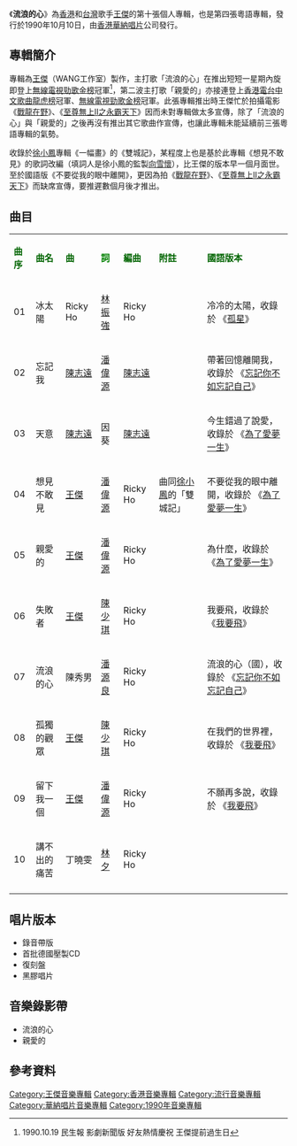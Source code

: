 {{Infobox album <!-- See Wikipedia:WikiProject_Albums -->
| name       = 流浪的心
| type       = [[專輯|專輯]]
| artist     = [[王傑_(歌手)|王傑]]
| cover      = Dave_wangCD_10.jpg
<!-- 未知參數 | background = orange -->
| released   = 1990年10月10日
| recorded   = 1990年7月
| genre      = [[粵語流行音樂|粵語流行音樂]]
| label      = [[華納唱片|華納唱片]]
| prev_title = [[我要飛|我要飛]]
| prev_year  = 1990 <!-- 5月2日-->
| next_title = [[為了愛夢一生|為了愛夢一生]]
| next_year  = 1991 <!-- 1月1日 -->
}}
《'''流浪的心'''》為[[香港|香港]]和[[台灣|台灣]]歌手[[王傑_(歌手)|王傑]]的第十張個人專輯，也是第四張粵語專輯，發行於1990年10月10日，由[[香港華納唱片|香港華納唱片]]公司發行。

==專輯簡介==
專輯為[[王傑_(歌手)|王傑]]（WANG工作室）製作，主打歌「流浪的心」在推出短短一星期內旋即登上[[無線電視|無線電視]][[勁歌金榜|勁歌金榜]]冠軍<ref>1990.10.19 民生報 影劇新聞版 好友熱情慶祝 王傑提前過生日</ref>，第二波主打歌「親愛的」亦接連登上[[香港電台|香港電台]][[中文歌曲龍虎榜|中文歌曲龍虎榜]]冠軍、[[無線電視|無線電視]][[勁歌金榜|勁歌金榜]]冠軍。此張專輯推出時王傑忙於拍攝電影《[[戰龍在野|戰龍在野]]》、《[[至尊無上II之永霸天下|至尊無上II之永霸天下]]》因而未對專輯做太多宣傳，除了「流浪的心」與「親愛的」之後再沒有推出其它歌曲作宣傳，也讓此專輯未能延續前三張粵語專輯的氣勢。

收錄於[[徐小鳳|徐小鳳]]專輯《一幅畫》的《雙城記》，某程度上也是基於此專輯《想見不敢見》的歌詞改編（填詞人是徐小鳳的監製[[向雪懷|向雪懷]]），比王傑的版本早一個月面世。至於國語版《不要從我的眼中離開》，更因為拍《[[戰龍在野|戰龍在野]]》、《[[至尊無上II之永霸天下|至尊無上II之永霸天下]]》而缺席宣傳，要推遲數個月後才推出。

==曲目==
{| class="wikitable"
|-
| <font color=darkgreen>'''曲序'''</font> || <font color=darkgreen>'''曲名'''</font> || <font color=darkgreen>'''曲'''</font> || <font color=green>'''詞'''</font> || <font color=darkgreen>'''編曲'''</font> || <font color=darkgreen>'''附註'''</font> || <font color=darkgreen>'''國語版本'''</font> 
|-
| 01 || 冰太陽 || Ricky Ho  || [[林振強|林振強]] || Ricky Ho ||||冷冷的太陽，收錄於 《[[孤星|孤星]]》
|-
| 02 || 忘記我 || [[陳志遠|陳志遠]] || [[潘偉源|潘偉源]] || [[陳志遠|陳志遠]] ||||帶著回憶離開我，收錄於 《[[忘記你不如忘記自己|忘記你不如忘記自己]]》
|-
| 03 || 天意 || [[陳志遠|陳志遠]] || 因葵 || [[陳志遠|陳志遠]] || ||今生錯過了說愛，收錄於 《[[為了愛夢一生|為了愛夢一生]]》
|-
| 04 || 想見不敢見 ||[[王傑_(歌手)|王傑]] || [[潘偉源|潘偉源]] || Ricky Ho || 曲同[[徐小鳳|徐小鳳]]的「雙城記」||不要從我的眼中離開，收錄於 《[[為了愛夢一生|為了愛夢一生]]》
|-
| 05 || 親愛的 || [[王傑_(歌手)|王傑]] || [[潘偉源|潘偉源]] || Ricky Ho || ||為什麼，收錄於 《[[為了愛夢一生|為了愛夢一生]]》
|-
| 06 || 失敗者 || [[王傑_(歌手)|王傑]] || [[陳少琪|陳少琪]] ||Ricky Ho  || ||我要飛，收錄於 《[[我要飛|我要飛]]》
|-
| 07 || 流浪的心 || 陳秀男|| [[潘源良|潘源良]] || Ricky Ho || ||流浪的心（國），收錄於 《[[忘記你不如忘記自己|忘記你不如忘記自己]]》
|-
| 08 || 孤獨的觀眾 || [[王傑_(歌手)|王傑]] || [[陳少琪|陳少琪]] || Ricky Ho || ||在我們的世界裡，收錄於 《[[我要飛|我要飛]]》
|-
| 09 || 留下我一個 || [[王傑_(歌手)|王傑]] || [[潘偉源|潘偉源]] || Ricky Ho || ||不願再多說，收錄於 《[[我要飛|我要飛]]》
|-
| 10 || 講不出的痛苦 || 丁曉雯 || [[林夕|林夕]]  ||Ricky Ho || ||
|-
|}

== 唱片版本 ==
* 錄音帶版
* 首批德國壓製CD
* 復刻盤
* 黑膠唱片

== 音樂錄影帶 ==
* 流浪的心
* 親愛的
==參考資料==
{{reflist}}

{{王傑 (歌手)}}

[[Category:王傑音樂專輯|Category:王傑音樂專輯]]
[[Category:香港音樂專輯|Category:香港音樂專輯]]
[[Category:流行音樂專輯|Category:流行音樂專輯]]
[[Category:華納唱片音樂專輯|Category:華納唱片音樂專輯]]
[[Category:1990年音樂專輯|Category:1990年音樂專輯]]